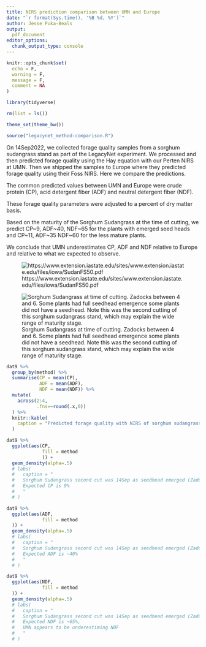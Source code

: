 ```yaml
---
title: NIRS prediction comparison between UMN and Europe
date: "`r format(Sys.time(), '%B %d, %Y')`"
author: Jesse Puka-Beals
output:
  pdf_document
editor_options: 
  chunk_output_type: console
---
```


```r
knitr::opts_chunk$set(
  echo = F,
  warning = F, 
  message = F,
  comment = NA
)

library(tidyverse)

rm(list = ls())

theme_set(theme_bw())
```

```r
source("legacynet_method-comparison.R")
```

On 14Sep2022, we collected forage quality samples from a sorghum sudangrass stand as part of the LegacyNet experiment. We processed and then predicted forage quality using the Hay equation with our Perten NIRS at UMN. Then we shipped the samples to Europe where they predicted forage quality using their Foss NIRS. Here we compare the predictions. 

The common predicted values between UMN and Europe were crude protein (CP), acid detergent fiber (ADF) and neutral detergent fiber (NDF). 

These forage quality parameters were adjusted to a percent of dry matter basis.

Based on the maturity of the Sorghum Sudangrass at the time of cutting, we predict CP~9, ADF~40, NDF~65 for the plants with emerged seed heads and CP~11, ADF~35 NDF~60 for the less mature plants. 

We conclude that UMN underestimates CP, ADF and NDF relative to Europe and relative to what we expected to observe. 

![https://www.extension.iastate.edu/sites/www.extension.iastate.edu/files/iowa/SudanFS50.pdf](SS_values2.png)


![Sorghum Sudangrass at time of cutting. Zadocks between 4 and 6. Some plants had full seedhead emergence some plants did not have a seedhead. Note this was the second cutting of this sorghum sudangrass stand, which may explain the wide range of maturity stage.](IMG_9096.JPG)


```r
dat9 %>% 
  group_by(method) %>% 
  summarise(CP = mean(CP),
            ADF = mean(ADF),
            NDF = mean(NDF)) %>% 
  mutate(
    across(2:4,
           .fns=~round(.x,0))
  ) %>% 
  knitr::kable(
    caption = "Predicted forage quality with NIRS of sorghum sudangrass when cut at heading stage"
  )
```



```r
dat9 %>% 
  ggplot(aes(CP,
             fill = method
             )) +
  geom_density(alpha=.5) 
  # labs(
  #   caption = "
  #   Sorghum Sudangrass second cut was 14Sep as seedhead emerged (Zadocks 50-60)
  #   Expected CP is 9%
  #   "
  # )
```

```r

dat9 %>% 
  ggplot(aes(ADF,
             fill = method
  )) +
  geom_density(alpha=.5) 
  # labs(
  #   caption = "
  #   Sorghum Sudangrass second cut was 14Sep as seedhead emerged (Zadocks 50-60)
  #   Expected ADF is ~40%
  #   "
  # )
```

```r
dat9 %>% 
  ggplot(aes(NDF,
             fill = method
  )) +
  geom_density(alpha=.5)
  # labs(
  #   caption = "
  #   Sorghum Sudangrass second cut was 14Sep as seedhead emerged (Zadocks 40-60)
  #   Expected NDF is ~65%,
  #   UMN appears to be underestiming NDF
  #   "
  # )
```




